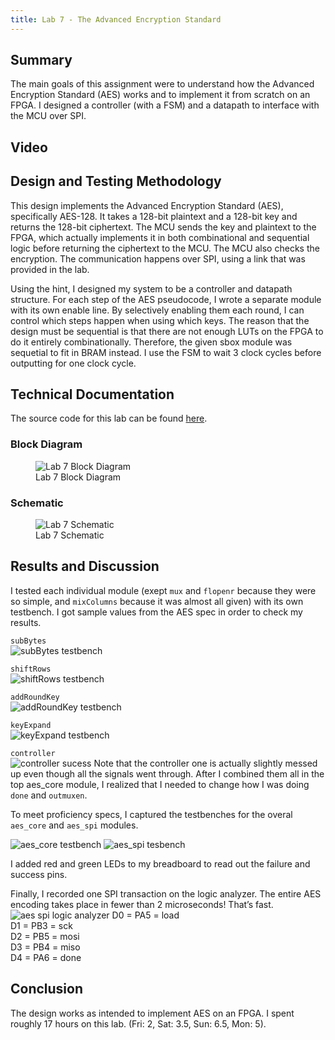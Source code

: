 ```yaml
---
title: Lab 7 - The Advanced Encryption Standard
---
```

## Summary

The main goals of this assignment were to understand how the Advanced Encryption Standard (AES) works and to implement it from scratch on an FPGA. I designed a controller (with a FSM) and a datapath to interface with the MCU over SPI.\

## Video 


## Design and Testing Methodology
This design implements the Advanced Encryption Standard (AES), specifically AES-128. It takes a 128-bit plaintext and a 128-bit key and returns the 128-bit ciphertext. The MCU sends the key and plaintext to the FPGA, which actually implements it in both combinational and sequential logic before returning the ciphertext to the MCU. The MCU also checks the encryption. The communication happens over SPI, using a link that was provided in the lab.\

Using the hint, I designed my system to be a controller and datapath structure. For each step of the AES pseudocode, I wrote a separate module with its own enable line. By selectively enabling them each round, I can control which steps happen when using which keys. The reason that the design must be sequential is that there are not enough LUTs on the FPGA to do it entirely combinationally. Therefore, the given sbox module was sequetial to fit in BRAM instead. I use the FSM to wait 3 clock cycles before outputting for one clock cycle. \

## Technical Documentation
The source code for this lab can be found [here](https://github.com/ellieSundheim/microPs-lab7).

### Block Diagram
![Lab 7 Block Diagram](/labs/lab7/images/lab7_blockdiagram.png)

### Schematic
![Lab 7 Schematic](/labs/lab7/images/lab7_schematic.png)

## Results and Discussion 

I tested each individual module (exept `mux` and `flopenr` because they were so simple, and `mixColumns` because it was almost all given) with its own testbench. I got sample values from the AES spec in order to check my results.\

`subBytes`\
![subBytes testbench](/labs/lab7/images/subBytes_sucess.png)

`shiftRows`\
![shiftRows testbench](/labs/lab7/images/shiftRows_success.png)

`addRoundKey`\
![addRoundKey testbench](/labs/lab7/images/addRoundKey_success.png)

`keyExpand`\
![keyExpand testbench](/labs/lab7/images/addRoundKey_success.png)

`controller`\
![controller sucess](/labs/lab7/images/controller_success.png)
Note that the controller one is actually slightly messed up even though all the signals went through. After I combined them all in the top aes_core module, I realized that I needed to change how I was doing `done` and `outmuxen`.\

To meet proficiency specs, I captured the testbenches for the overal `aes_core` and `aes_spi` modules.\

![aes_core testbench](/labs/lab7/images/full_aes_core_success.png)
![aes_spi tesbench](/labs/lab7/images/aes_spi_success.png)

I added red and green LEDs to my breadboard to read out the failure and success pins.\

Finally, I recorded one SPI transaction on the logic analyzer. The entire AES encoding takes place in fewer than 2 microseconds! That's fast.\
![aes spi logic analyzer](/labs/lab7/images/aes_spi.png)
D0 = PA5 = load\
D1 = PB3 = sck\
D2 = PB5 = mosi\
D3 = PB4 = miso\
D4 = PA6 = done\

## Conclusion
The design works as intended to implement AES on an FPGA. I spent roughly 17 hours on this lab. (Fri: 2, Sat: 3.5, Sun: 6.5, Mon: 5).